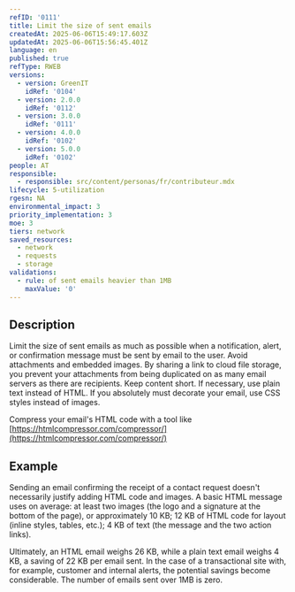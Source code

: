 ```yaml
---
refID: '0111'
title: Limit the size of sent emails
createdAt: 2025-06-06T15:49:17.603Z
updatedAt: 2025-06-06T15:56:45.401Z
language: en
published: true
refType: RWEB
versions:
  - version: GreenIT
    idRef: '0104'
  - version: 2.0.0
    idRef: '0112'
  - version: 3.0.0
    idRef: '0111'
  - version: 4.0.0
    idRef: '0102'
  - version: 5.0.0
    idRef: '0102'
people: AT
responsible:
  - responsible: src/content/personas/fr/contributeur.mdx
lifecycle: 5-utilization
rgesn: NA
environmental_impact: 3
priority_implementation: 3
moe: 3
tiers: network
saved_resources:
  - network
  - requests
  - storage
validations:
  - rule: of sent emails heavier than 1MB
    maxValue: '0'
---
```


## Description

Limit the size of sent emails as much as possible when a notification, alert, or confirmation message must be sent by email to the user.
Avoid attachments and embedded images. By sharing a link to cloud file storage, you prevent your attachments from being duplicated on as many email servers as there are recipients.
Keep content short. If necessary, use plain text instead of HTML.
If you absolutely must decorate your email, use CSS styles instead of images.

Compress your email's HTML code with a tool like [https://htmlcompressor.com/compressor/](https://htmlcompressor.com/compressor/)

## Example

Sending an email confirming the receipt of a contact request doesn't necessarily justify adding HTML code and images. A basic HTML message uses on average:
at least two images (the logo and a signature at the bottom of the page), or approximately 10 KB;
12 KB of HTML code for layout (inline styles, tables, etc.);
4 KB of text (the message and the two action links).

Ultimately, an HTML email weighs 26 KB, while a plain text email weighs 4 KB, a saving of 22 KB per email sent. In the case of a transactional site with, for example, customer and internal alerts, the potential savings become considerable. The number of emails sent over 1MB is zero.

